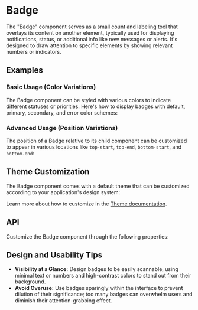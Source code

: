 
<Meta title="Docs/Components/Elements/Badge" />

# Badge
The "Badge" component serves as a small count and labeling tool that overlays its content on another element, typically used for displaying notifications, status, or additional info like new messages or alerts. 
It's designed to draw attention to specific elements by showing relevant numbers or indicators.
## Examples
### Basic Usage (Color Variations)
The Badge component can be styled with various colors to indicate different statuses or priorities. 
Here's how to display badges with default, primary, secondary, and error color schemes:
<Canvas sourceState="shown" of={BadgeStories.Colors} />

### Advanced Usage (Position Variations)
The position of a Badge relative to its child component can be customized to appear in various locations like `top-start`, `top-end`, `bottom-start`, and `bottom-end`:
<Canvas of={BadgeStories.Positions} />

## Theme Customization
The Badge component comes with a default theme that can be customized according to your application's design system:

<ThemeRender theme={darkBadgeTheme} />

Learn more about how to customize in the [Theme documentation](?path=/docs/docs-theme-getting-started--docs).

## API
Customize the Badge component through the following properties:
<ArgTypes of={Badge} />

## Design and Usability Tips

- **Visibility at a Glance:** Design badges to be easily scannable, using minimal text or numbers and high-contrast colors to stand out from their background.
- **Avoid Overuse:** Use badges sparingly within the interface to prevent dilution of their significance; too many badges can overwhelm users and diminish their attention-grabbing effect.